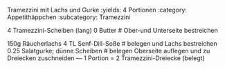 Tramezzini mit Lachs und Gurke
:yields: 4 Portionen
:category: Appetithäppchen
:subcategory: Tramezzini


4 Tramezzini-Scheiben (lang)
0 Butter
# Ober-und Unterseite bestreichen

150g Räucherlachs
4 TL Senf-Dill-Soße
# belegen und Lachs bestreichen
0.25 Salatgurke; dünne Scheiben
# belegen
  Oberseite auflegen und zu Dreiecken zuschneiden
---
1 Portion = 2 Tramezzini-Dreiecke (belegt)